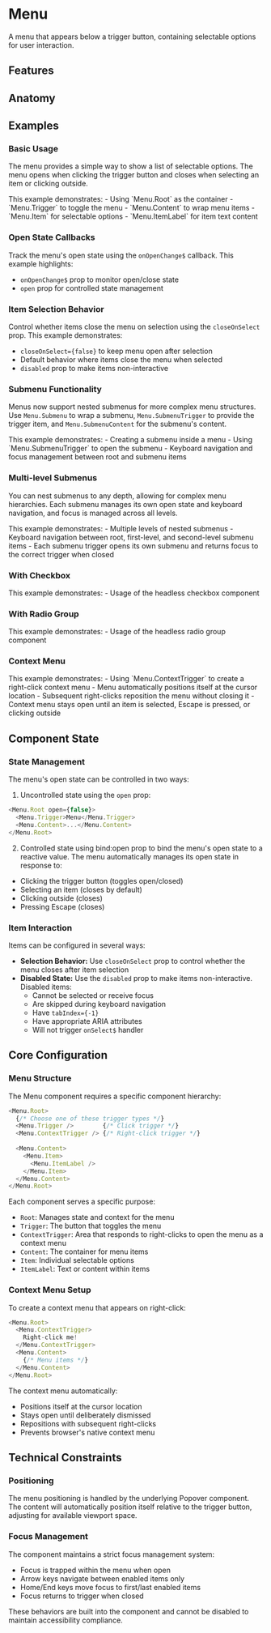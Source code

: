 
# Menu
A menu that appears below a trigger button, containing selectable options for user interaction.
<Showcase name="hero" />

## Features
<Features api={api} />

## Anatomy
<AnatomyTable api={api} />

## Examples

### Basic Usage
The menu provides a simple way to show a list of selectable options. The menu opens when clicking the trigger button and closes when selecting an item or clicking outside.

<Showcase name="hero" />
This example demonstrates:
- Using `Menu.Root` as the container
- `Menu.Trigger` to toggle the menu
- `Menu.Content` to wrap menu items
- `Menu.Item` for selectable options
- `Menu.ItemLabel` for item text content

### Open State Callbacks
Track the menu's open state using the `onOpenChange$` callback.
<Showcase name="callbacks" />
This example highlights:
- `onOpenChange$` prop to monitor open/close state
- `open` prop for controlled state management

### Item Selection Behavior
Control whether items close the menu on selection using the `closeOnSelect` prop.
<Showcase name="close-on-select" />
This example demonstrates:
- `closeOnSelect={false}` to keep menu open after selection
- Default behavior where items close the menu when selected
- `disabled` prop to make items non-interactive

### Submenu Functionality
Menus now support nested submenus for more complex menu structures. Use `Menu.Submenu` to wrap a submenu, `Menu.SubmenuTrigger` to provide the trigger item, and `Menu.SubmenuContent` for the submenu's content.

<Showcase name="submenu" />
This example demonstrates:
- Creating a submenu inside a menu
- Using `Menu.SubmenuTrigger` to open the submenu
- Keyboard navigation and focus management between root and submenu items

### Multi-level Submenus
You can nest submenus to any depth, allowing for complex menu hierarchies. Each submenu manages its own open state and keyboard navigation, and focus is managed across all levels.

<Showcase name="submenu-multilevel" />
This example demonstrates:
- Multiple levels of nested submenus
- Keyboard navigation between root, first-level, and second-level submenu items
- Each submenu trigger opens its own submenu and returns focus to the correct trigger when closed

### With Checkbox
<Showcase name="with-checkbox" />
This example demonstrates:
- Usage of the headless checkbox component

### With Radio Group
<Showcase name="with-radio-group" />
This example demonstrates:
- Usage of the headless radio group component

### Context Menu
<Showcase name="context-menu" />
This example demonstrates:
- Using `Menu.ContextTrigger` to create a right-click context menu
- Menu automatically positions itself at the cursor location
- Subsequent right-clicks reposition the menu without closing it
- Context menu stays open until an item is selected, Escape is pressed, or clicking outside

## Component State

### State Management
The menu's open state can be controlled in two ways:
1. Uncontrolled state using the `open` prop:
```typescript
<Menu.Root open={false}>
  <Menu.Trigger>Menu</Menu.Trigger>
  <Menu.Content>...</Menu.Content>
</Menu.Root>
```
2. Controlled state using bind:open prop to bind the menu's open state to a reactive value.
The menu automatically manages its open state in response to:
- Clicking the trigger button (toggles open/closed)
- Selecting an item (closes by default)
- Clicking outside (closes)
- Pressing Escape (closes)

### Item Interaction
Items can be configured in several ways:
- **Selection Behavior:** Use `closeOnSelect` prop to control whether the menu closes after item selection
- **Disabled State:** Use the `disabled` prop to make items non-interactive. Disabled items:
  - Cannot be selected or receive focus
  - Are skipped during keyboard navigation
  - Have `tabIndex={-1}`
  - Have appropriate ARIA attributes
  - Will not trigger `onSelect$` handler

## Core Configuration
### Menu Structure
The Menu component requires a specific component hierarchy:
```typescript
<Menu.Root>
  {/* Choose one of these trigger types */}
  <Menu.Trigger />        {/* Click trigger */}
  <Menu.ContextTrigger /> {/* Right-click trigger */}
  
  <Menu.Content>
    <Menu.Item>
      <Menu.ItemLabel />
    </Menu.Item>
  </Menu.Content>
</Menu.Root>
```
Each component serves a specific purpose:
- `Root`: Manages state and context for the menu
- `Trigger`: The button that toggles the menu
- `ContextTrigger`: Area that responds to right-clicks to open the menu as a context menu
- `Content`: The container for menu items
- `Item`: Individual selectable options
- `ItemLabel`: Text or content within items

### Context Menu Setup
To create a context menu that appears on right-click:
```typescript
<Menu.Root>
  <Menu.ContextTrigger>
    Right-click me!
  </Menu.ContextTrigger>
  <Menu.Content>
    {/* Menu items */}
  </Menu.Content>
</Menu.Root>
```
The context menu automatically:
- Positions itself at the cursor location
- Stays open until deliberately dismissed
- Repositions with subsequent right-clicks
- Prevents browser's native context menu

## Technical Constraints

### Positioning
The menu positioning is handled by the underlying Popover component. The content will automatically position
itself relative to the trigger button, adjusting for available viewport space.

### Focus Management
The component maintains a strict focus management system:
- Focus is trapped within the menu when open
- Arrow keys navigate between enabled items only
- Home/End keys move focus to first/last enabled items
- Focus returns to trigger when closed

These behaviors are built into the component and cannot be disabled to maintain accessibility compliance.





<APITable api={api} />